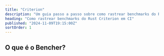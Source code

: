 ```yaml
---
title: "Criterion"
description: "Um guia passo a passo sobre como rastrear benchmarks do Rust Criterion em CI"
heading: "Como rastrear benchmarks do Rust Criterion em CI"
published: "2024-11-09T19:15:00Z"
sortOrder: 1
---
```



<Intro />

## O que é o Bencher?

<BencherIntro />

<StepsForBencherCloud
  adapter="rust_criterion"
  url="/pt/docs/explanation/adapters/#-rust-criterion"
/>

<StepsForBencherSelfHosted
  adapter="rust_criterion"
  url="/pt/docs/explanation/adapters/#-rust-criterion"
/>

<RustCriterion />

<br />

<CallToAction />